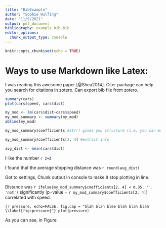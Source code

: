 ```yaml
---
title: "BibExample"
author: "Sophie Wulfing"
date: "11/9/2021"
output: pdf_document
bibliography: example_bib.bib
editor_options: 
  chunk_output_type: console
---
```


```r
knitr::opts_chunk$set(echo = TRUE)
```

# Ways to use Markdown like Latex:

I was reading this awesome paper [@Shea2014]. Citer package can help you search for citations in zotero. Can export bib file from zotero.

```r
summary(cars)
plot(cars$speed, cars$dist)

my_mod <- lm(cars$dist~cars$speed)
my_mod_summary <- summary(my_mod)
abline(my_mod)

my_mod_summary$coefficients #str() gives you structure (i.e. you can exrract residuals and coefficients form summaries of linear regression)

my_mod_summary$coefficients[2, 4] #extract info

avg_dist <- mean(cars$dist)
```


I like the number `r 2+2`

I found that the average stopping distance was `r round(avg_dist)`

Got to settings, Chunk output in console to make it stop plotting in line.

Distance was `r ifelse(my_mod_summary$coefficients[2, 4] < 0.05, '', 'not')` significantly (p=value = `r my_mod_summary$coefficients[2, 4]`) correlated with speed.



```{r pressure, echo=FALSE, fig.cap = "blah blah blee blah blah blah \\label{fig:pressure}"}
plot(pressure)
```


As you can see, in Figure \ref{fig:pressure}
\newpage
